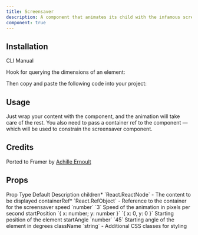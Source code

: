 ```yaml
---
title: Screensaver
description: A component that animates its child with the infamous screensaver effect.
component: true
---
```


<ComponentPreview name="screensaver-demo" framerLink="https://www.soyakil.fr/ressources/screensaver" />

## Installation

<Tabs defaultValue="cli">

<TabsList>
  <TabsTrigger value="cli">CLI</TabsTrigger>
  <TabsTrigger value="manual">Manual</TabsTrigger>
</TabsList>
<TabsContent value="cli">

<InstallTabs command="shadcn@latest add &quot;https://fancycomponents.dev/r/screensaver.json&quot;" npx />

</TabsContent>
<TabsContent value="manual">

<Steps>

<Step>Hook for querying the dimensions of an element:</Step>

<ComponentSource name="use-dimensions" />

<Step>Then copy and paste the following code into your project:</Step>

<ComponentSource name="screensaver" />

</Steps>

</TabsContent>
</Tabs>

## Usage

Just wrap your content with the component, and the animation will take care of the rest.
You also need to pass a container ref to the component — which will be used to constrain the screensaver component.

## Credits

Ported to Framer by [Achille Ernoult](https://x.com/achilleernlt)

## Props

<Table>
  <TableHeader>
    <TableRow>
      <TableHead>Prop</TableHead>
      <TableHead>Type</TableHead>
      <TableHead>Default</TableHead>
      <TableHead>Description</TableHead>
    </TableRow>
  </TableHeader>
  <TableBody>
    <TableRow>
      <TableCell>children<span className="text-red-500">*</span></TableCell>
      <TableCell>`React.ReactNode`</TableCell>
      <TableCell>-</TableCell>
      <TableCell>The content to be displayed</TableCell>
    </TableRow>
    <TableRow>
      <TableCell>containerRef<span className="text-red-500">*</span></TableCell>
      <TableCell>`React.RefObject<HTMLElement>`</TableCell>
      <TableCell>-</TableCell>
      <TableCell>Reference to the container for the screensaver</TableCell>
    </TableRow>
    <TableRow>
      <TableCell>speed</TableCell>
      <TableCell>`number`</TableCell>
      <TableCell>`3`</TableCell>
      <TableCell>Speed of the animation in pixels per second</TableCell>
    </TableRow>
    <TableRow>
      <TableCell>startPosition</TableCell>
      <TableCell>`{ x: number; y: number }`</TableCell>
      <TableCell>`{ x: 0, y: 0 }`</TableCell>
      <TableCell>Starting position of the element</TableCell>
    </TableRow>
    <TableRow>
      <TableCell>startAngle</TableCell>
      <TableCell>`number`</TableCell>
      <TableCell>`45`</TableCell>
      <TableCell>Starting angle of the element in degrees</TableCell>
    </TableRow>
    <TableRow>
      <TableCell>className</TableCell>
      <TableCell>`string`</TableCell>
      <TableCell>-</TableCell>
      <TableCell>Additional CSS classes for styling</TableCell>
    </TableRow>
  </TableBody>
</Table>
